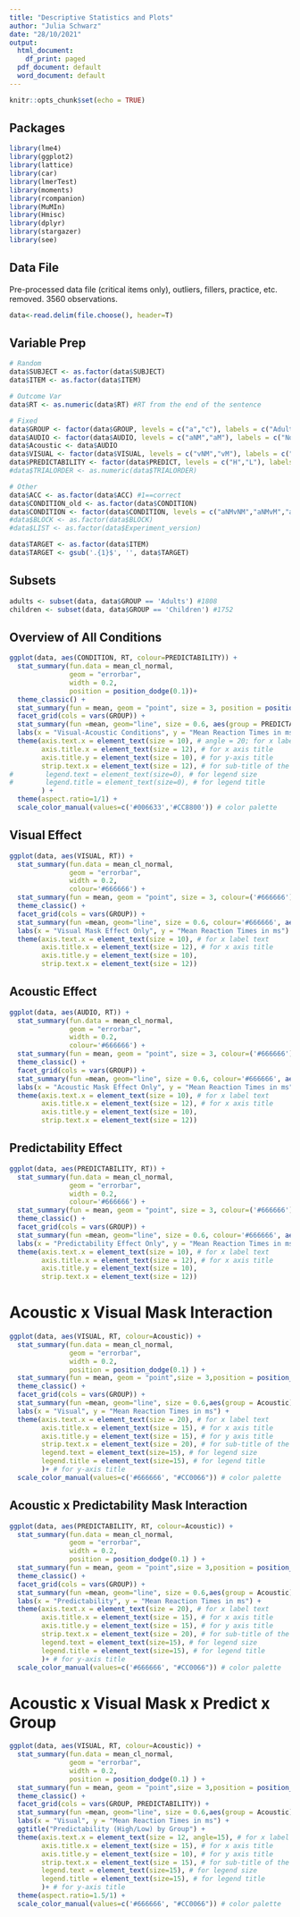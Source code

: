 ---
title: "Descriptive Statistics and Plots"
author: "Julia Schwarz"
date: "28/10/2021"
output:
  html_document:
    df_print: paged
  pdf_document: default
  word_document: default
---

```{r setup, include=FALSE}
knitr::opts_chunk$set(echo = TRUE)
```



## Packages

```{r packages, include=FALSE}
library(lme4)
library(ggplot2)
library(lattice)
library(car)
library(lmerTest)
library(moments)
library(rcompanion)
library(MuMIn)
library(Hmisc)
library(dplyr)
library(stargazer)
library(see) 
```



## Data File

Pre-processed data file (critical items only), outliers, fillers, practice, etc. removed. 3560 observations. 

```{r load data, echo=FALSE}
data<-read.delim(file.choose(), header=T)
```



## Variable Prep

```{r variables, echo=FALSE}

# Random 
data$SUBJECT <- as.factor(data$SUBJECT)
data$ITEM <- as.factor(data$ITEM)

# Outcome Var
data$RT <- as.numeric(data$RT) #RT from the end of the sentence

# Fixed
data$GROUP <- factor(data$GROUP, levels = c("a","c"), labels = c("Adults", "Children"))
data$AUDIO <- factor(data$AUDIO, levels = c("aNM","aM"), labels = c("No Mask", "Mask")) 
data$Acoustic <- data$AUDIO
data$VISUAL <- factor(data$VISUAL, levels = c("vNM","vM"), labels = c("No Mask", "Mask"))
data$PREDICTABILITY <- factor(data$PREDICT, levels = c("H","L"), labels = c("High", "Low"))
#data$TRIALORDER <- as.numeric(data$TRIALORDER)

# Other
data$ACC <- as.factor(data$ACC) #1==correct
data$CONDITION_old <- as.factor(data$CONDITION)
data$CONDITION <- factor(data$CONDITION, levels = c("aNMvNM","aNMvM","aMvNM","aMvM"), labels = c("1","2","3","4"))
#data$BLOCK <- as.factor(data$BLOCK)
#data$LIST <- as.factor(data$Experiment_version)

data$TARGET <- as.factor(data$ITEM)
data$TARGET <- gsub('.{1}$', '', data$TARGET)

```


## Subsets

```{r subsets, include=FALSE}

adults <- subset(data, data$GROUP == 'Adults') #1808
children <- subset(data, data$GROUP == 'Children') #1752

```


## Overview of All Conditions

```{r all conditions}

ggplot(data, aes(CONDITION, RT, colour=PREDICTABILITY)) +
  stat_summary(fun.data = mean_cl_normal,
               geom = "errorbar",
               width = 0.2,
               position = position_dodge(0.1))+
  theme_classic() +
  stat_summary(fun = mean, geom = "point", size = 3, position = position_dodge(0.1)) +
  facet_grid(cols = vars(GROUP)) +
  stat_summary(fun =mean, geom="line", size = 0.6, aes(group = PREDICTABILITY),position = position_dodge(0.1)) +
  labs(x = "Visual-Acoustic Conditions", y = "Mean Reaction Times in ms") +
  theme(axis.text.x = element_text(size = 10), # angle = 20; for x label text
        axis.title.x = element_text(size = 12), # for x axis title
        axis.title.y = element_text(size = 10), # for y-axis title 
        strip.text.x = element_text(size = 12), # for sub-title of the figure
#        legend.text = element_text(size=0), # for legend size
#        legend.title = element_text(size=0), # for legend title
        ) +
  theme(aspect.ratio=1/1) +
  scale_color_manual(values=c('#006633','#CC8800')) # color palette

```

## Visual Effect

```{r vis ef}

ggplot(data, aes(VISUAL, RT)) +
  stat_summary(fun.data = mean_cl_normal,
               geom = "errorbar",
               width = 0.2,
               colour='#666666') +
  stat_summary(fun = mean, geom = "point", size = 3, colour=('#666666')) +
  theme_classic() +
  facet_grid(cols = vars(GROUP)) +
  stat_summary(fun =mean, geom="line", size = 0.6, colour='#666666', aes(group = 1)) +
  labs(x = "Visual Mask Effect Only", y = "Mean Reaction Times in ms") +
  theme(axis.text.x = element_text(size = 10), # for x label text
        axis.title.x = element_text(size = 12), # for x axis title
        axis.title.y = element_text(size = 10),
        strip.text.x = element_text(size = 12))

```

## Acoustic Effect

```{r ac ef}

ggplot(data, aes(AUDIO, RT)) +
  stat_summary(fun.data = mean_cl_normal,
               geom = "errorbar",
               width = 0.2,
               colour='#666666') +
  stat_summary(fun = mean, geom = "point", size = 3, colour=('#666666')) +
  theme_classic() +
  facet_grid(cols = vars(GROUP)) +
  stat_summary(fun =mean, geom="line", size = 0.6, colour='#666666', aes(group = 1)) +
  labs(x = "Acoustic Mask Effect Only", y = "Mean Reaction Times in ms") +
  theme(axis.text.x = element_text(size = 10), # for x label text
        axis.title.x = element_text(size = 12), # for x axis title
        axis.title.y = element_text(size = 10),
        strip.text.x = element_text(size = 12))

```

## Predictability Effect

```{r pred ef}

ggplot(data, aes(PREDICTABILITY, RT)) +
  stat_summary(fun.data = mean_cl_normal,
               geom = "errorbar",
               width = 0.2,
               colour='#666666') +
  stat_summary(fun = mean, geom = "point", size = 3, colour=('#666666')) +
  theme_classic() +
  facet_grid(cols = vars(GROUP)) +
  stat_summary(fun =mean, geom="line", size = 0.6, colour='#666666', aes(group = 1)) +
  labs(x = "Predictability Effect Only", y = "Mean Reaction Times in ms") +
  theme(axis.text.x = element_text(size = 10), # for x label text
        axis.title.x = element_text(size = 12), # for x axis title
        axis.title.y = element_text(size = 10),
        strip.text.x = element_text(size = 12))

```

# Acoustic x Visual Mask Interaction

```{r inter 1}

ggplot(data, aes(VISUAL, RT, colour=Acoustic)) +
  stat_summary(fun.data = mean_cl_normal,
               geom = "errorbar",
               width = 0.2,
               position = position_dodge(0.1) ) +
  stat_summary(fun = mean, geom = "point",size = 3,position = position_dodge(0.1)) +
  theme_classic() +
  facet_grid(cols = vars(GROUP)) +
  stat_summary(fun =mean, geom="line", size = 0.6,aes(group = Acoustic), position = position_dodge(0.1)) +
  labs(x = "Visual", y = "Mean Reaction Times in ms") +
  theme(axis.text.x = element_text(size = 20), # for x label text
        axis.title.x = element_text(size = 15), # for x axis title
        axis.title.y = element_text(size = 15), # for y axis title
        strip.text.x = element_text(size = 20), # for sub-title of the figure
        legend.text = element_text(size=15), # for legend size
        legend.title = element_text(size=15), # for legend title
        )+ # for y-axis title 
  scale_color_manual(values=c('#666666', "#CC0066")) # color palette

```

## Acoustic x Predictability Mask Interaction

```{r inter 2}

ggplot(data, aes(PREDICTABILITY, RT, colour=Acoustic)) +
  stat_summary(fun.data = mean_cl_normal,
               geom = "errorbar",
               width = 0.2,
               position = position_dodge(0.1) ) +
  stat_summary(fun = mean, geom = "point",size = 3,position = position_dodge(0.1)) +
  theme_classic() +
  facet_grid(cols = vars(GROUP)) +
  stat_summary(fun =mean, geom="line", size = 0.6,aes(group = Acoustic), position = position_dodge(0.1)) +
  labs(x = "Predictability", y = "Mean Reaction Times in ms") +
  theme(axis.text.x = element_text(size = 20), # for x label text
        axis.title.x = element_text(size = 15), # for x axis title
        axis.title.y = element_text(size = 15), # for y axis title
        strip.text.x = element_text(size = 20), # for sub-title of the figure
        legend.text = element_text(size=15), # for legend size
        legend.title = element_text(size=15), # for legend title
        )+ # for y-axis title 
  scale_color_manual(values=c('#666666', "#CC0066")) # color palette

```


# Acoustic x Visual Mask x Predict x Group

```{r inter 1}

ggplot(data, aes(VISUAL, RT, colour=Acoustic)) +
  stat_summary(fun.data = mean_cl_normal,
               geom = "errorbar",
               width = 0.2,
               position = position_dodge(0.1) ) +
  stat_summary(fun = mean, geom = "point",size = 3,position = position_dodge(0.1)) +
  theme_classic() +
  facet_grid(cols = vars(GROUP, PREDICTABILITY)) +
  stat_summary(fun =mean, geom="line", size = 0.6,aes(group = Acoustic), position = position_dodge(0.1)) +
  labs(x = "Visual", y = "Mean Reaction Times in ms") +
  ggtitle("Predictability (High/Low) by Group") +
  theme(axis.text.x = element_text(size = 12, angle=15), # for x label text
        axis.title.x = element_text(size = 15), # for x axis title
        axis.title.y = element_text(size = 10), # for y axis title
        strip.text.x = element_text(size = 15), # for sub-title of the figure
        legend.text = element_text(size=15), # for legend size
        legend.title = element_text(size=15), # for legend title
        )+ # for y-axis title 
  theme(aspect.ratio=1.5/1) +
  scale_color_manual(values=c('#666666', "#CC0066")) # color palette


```



